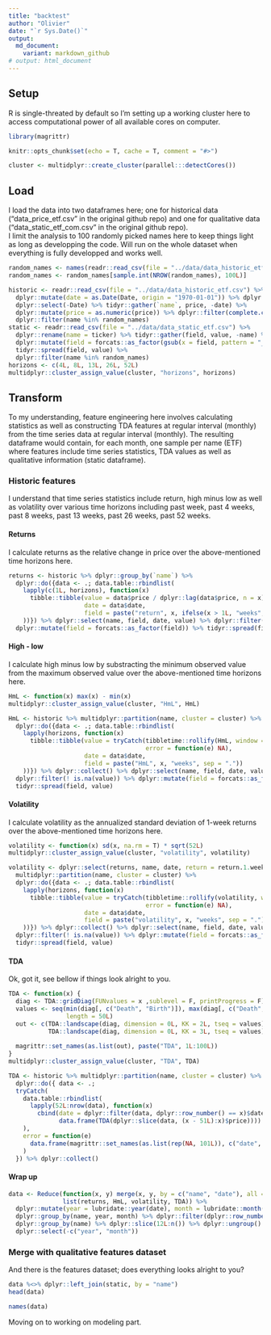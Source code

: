 ```yaml
---
title: "backtest"
author: "Olivier"
date: "`r Sys.Date()`"
output:
  md_document:
    variant: markdown_github
# output: html_document
---
```

## Setup

R is single-threated by default so I'm setting up a working cluster here to access computational power of all available cores on computer.
```r
library(magrittr)

knitr::opts_chunk$set(echo = T, cache = T, comment = "#>")

cluster <- multidplyr::create_cluster(parallel:::detectCores())
```


## Load

I load the data into two dataframes here; one for historical data ("data_price_etf.csv" in the original github repo) and one for qualitative data ("data_static_etf_com.csv" in the original github repo).  
I limit the analysis to 100 randomly picked names here to keep things light as long as developping the code. Will run on the whole dataset when everything is fully developped and works well.

```r
random_names <- names(readr::read_csv(file = "../data/data_historic_etf.csv", n_max = 1L))[-1L]
random_names <- random_names[sample.int(NROW(random_names), 100L)]

historic <- readr::read_csv(file = "../data/data_historic_etf.csv") %>%
  dplyr::mutate(date = as.Date(Date, origin = "1970-01-01")) %>% dplyr::arrange(date) %>%
  dplyr::select(-Date) %>% tidyr::gather(`name`, price, -date) %>% 
  dplyr::mutate(price = as.numeric(price)) %>% dplyr::filter(complete.cases(.)) %>%
  dplyr::filter(name %in% random_names)
static <- readr::read_csv(file = "../data/data_static_etf.csv") %>%
  dplyr::rename(name = ticker) %>% tidyr::gather(field, value, -name) %>%
  dplyr::mutate(field = forcats::as_factor(gsub(x = field, pattern = "_", replacement = "."))) %>%
  tidyr::spread(field, value) %>%
  dplyr::filter(name %in% random_names)
horizons <- c(4L, 8L, 13L, 26L, 52L)
multidplyr::cluster_assign_value(cluster, "horizons", horizons)
```


## Transform

To my understanding, feature engineering here involves calculating statistics as well as constructing TDA features at regular interval (monthly) from the time series data at regular interval (monthly). The resulting dataframe would contain, for each month, one sample per name (ETF) where features include time series statistics, TDA values as well as qualitative information (static dataframe).

### Historic features

I understand that time series statistics include return, high minus low as well as volatility over various time horizons including past week, past 4 weeks, past 8 weeks, past 13 weeks, past 26 weeks, past 52 weeks.

#### Returns

I calculate returns as the relative change in price over the above-mentioned time horizons here.
```r
returns <- historic %>% dplyr::group_by(`name`) %>%
  dplyr::do({data <- .; data.table::rbindlist(
    lapply(c(1L, horizons), function(x)
      tibble::tibble(value = data$price / dplyr::lag(data$price, n = x) - 1L,
                     date = data$date, 
                     field = paste("return", x, ifelse(x > 1L, "weeks", "week"), sep = "."))
    ))}) %>% dplyr::select(name, field, date, value) %>% dplyr::filter(! is.na(value)) %>% 
  dplyr::mutate(field = forcats::as_factor(field)) %>% tidyr::spread(field, value)
```

#### High - low

I calculate high minus low by substracting the minimum observed value from the maximum observed value over the above-mentioned time horizons here.
```r
HmL <- function(x) max(x) - min(x)
multidplyr::cluster_assign_value(cluster, "HmL", HmL)

HmL <- historic %>% multidplyr::partition(name, cluster = cluster) %>%
  dplyr::do({data <- .; data.table::rbindlist(
    lapply(horizons, function(x)
      tibble::tibble(value = tryCatch(tibbletime::rollify(HmL, window = x)(data$price),
                                      error = function(e) NA),
                     date = data$date, 
                     field = paste("HmL", x, "weeks", sep = "."))
    ))}) %>% dplyr::collect() %>% dplyr::select(name, field, date, value) %>%
  dplyr::filter(! is.na(value)) %>% dplyr::mutate(field = forcats::as_factor(field)) %>%
  tidyr::spread(field, value)
```

#### Volatility

I calculate volatility as the annualized standard deviation of 1-week returns over the above-mentioned time horizons here.
```r
volatility <- function(x) sd(x, na.rm = T) * sqrt(52L)
multidplyr::cluster_assign_value(cluster, "volatility", volatility)

volatility <- dplyr::select(returns, name, date, return = return.1.week) %>%
  multidplyr::partition(name, cluster = cluster) %>%
  dplyr::do({data <- .; data.table::rbindlist(
    lapply(horizons, function(x)
      tibble::tibble(value = tryCatch(tibbletime::rollify(volatility, window = x)(data$return),
                                      error = function(e) NA),
                     date = data$date, 
                     field = paste("volatility", x, "weeks", sep = "."))
    ))}) %>% dplyr::collect() %>% dplyr::select(name, field, date, value) %>%
  dplyr::filter(! is.na(value)) %>% dplyr::mutate(field = forcats::as_factor(field)) %>% 
  tidyr::spread(field, value)
```

#### TDA
Ok, got it, see bellow if things look alright to you.
```r
TDA <- function(x) {
  diag <- TDA::gridDiag(FUNvalues = x ,sublevel = F, printProgress = F)$diagram
  values <- seq(min(diag[, c("Death", "Birth")]), max(diag[, c("Death", "Birth")]), 
                length = 50L)
  out <- c(TDA::landscape(diag, dimension = 0L, KK = 2L, tseq = values)[, 1L],
           TDA::landscape(diag, dimension = 0L, KK = 3L, tseq = values)[, 1L])
  
  magrittr::set_names(as.list(out), paste("TDA", 1L:100L))
}
multidplyr::cluster_assign_value(cluster, "TDA", TDA)

TDA <- historic %>% multidplyr::partition(name, cluster = cluster) %>%
  dplyr::do({ data <- .; 
  tryCatch(
    data.table::rbindlist(
      lapply(52L:nrow(data), function(x)
        cbind(date = dplyr::filter(data, dplyr::row_number() == x)$date,
              data.frame(TDA(dplyr::slice(data, (x - 51L):x)$price))))
    ),
    error = function(e) 
      data.frame(magrittr::set_names(as.list(rep(NA, 101L)), c("date", paste("TDA", 1L:100L))))
    )
  }) %>% dplyr::collect()
```

#### Wrap up
```r
data <- Reduce(function(x, y) merge(x, y, by = c("name", "date"), all = T),
               list(returns, HmL, volatility, TDA)) %>%
  dplyr::mutate(year = lubridate::year(date), month = lubridate::month(date)) %>%
  dplyr::group_by(name, year, month) %>% dplyr::filter(dplyr::row_number() == n()) %>%
  dplyr::group_by(name) %>% dplyr::slice(12L:n()) %>% dplyr::ungroup() %>%
  dplyr::select(-c("year", "month"))
```

### Merge with qualitative features dataset

And there is the features dataset; does everything looks alright to you?
```r
data %<>% dplyr::left_join(static, by = "name")
head(data)
```
```r
names(data)
```


Moving on to working on modeling part.
